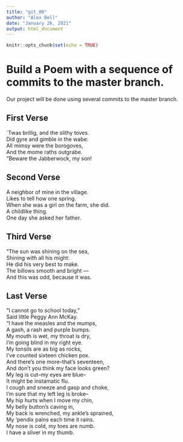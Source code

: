 ```yaml
---
title: "git_00"
author: "Alex Bell"
date: "January 26, 2021"
output: html_document
---
```


```r
knitr::opts_chunk$set(echo = TRUE)
```
# Build a Poem with a sequence of commits to the master branch.
Our project will be done using several commits to the master branch.
<!-- Do not modify or change any text in "!--" bracketed areas such as this --- these are instructions to
you, if you change any of this the git program will notice it and compromise your git merging strategy !-->

## First Verse 
<!--Put the first five lines of a poem by Lewis Carrol in this section!-->

`Twas brillig, and the slithy toves.   
Did gyre and gimble in the wabe:  
All mimsy were the borogoves,  
And the mome raths outgrabe.  
"Beware the Jabberwock, my son!  

## Second Verse
<!--Put the first five lines of a poem by Robert Frost here!-->

A neighbor of mine in the village.   
Likes to tell how one spring.   
When she was a girl on the farm, she did.   
A childlike thing.    
One day she asked her father.     

## Third Verse
<!--Put the first two verses of The Walrus and the Carpenter here!-->


"The sun was shining on the sea,  
Shining with all his might:  
He did his very best to make.   
The billows smooth and bright —  
And this was odd, because it was. 

## Last Verse
<!--Put a short poem of your choice 8-20 lines,here!-->


“I cannot go to school today,"  
Said little Peggy Ann McKay.  
“I have the measles and the mumps,  
A gash, a rash and purple bumps.  
My mouth is wet, my throat is dry,  
I’m going blind in my right eye.  
My tonsils are as big as rocks,  
I’ve counted sixteen chicken pox.   
And there’s one more--that’s seventeen,  
And don’t you think my face looks green?  
My leg is cut--my eyes are blue--  
It might be instamatic flu.  
I cough and sneeze and gasp and choke,  
I’m sure that my left leg is broke--  
My hip hurts when I move my chin,  
My belly button’s caving in,  
My back is wrenched, my ankle’s sprained,   
My ‘pendix pains each time it rains.  
My nose is cold, my toes are numb.  
I have a sliver in my thumb.  